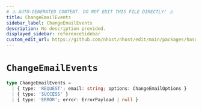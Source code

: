 ```yaml
---
# ⚠️ AUTO-GENERATED CONTENT. DO NOT EDIT THIS FILE DIRECTLY! ⚠️
title: ChangeEmailEvents
sidebar_label: ChangeEmailEvents
description: No description provided.
displayed_sidebar: referenceSidebar
custom_edit_url: https://github.com/nhost/nhost/edit/main/packages/hasura-auth-js/src/core/machines/change-email.ts#L14
---
```


# `ChangeEmailEvents`

```ts
type ChangeEmailEvents =
  | { type: 'REQUEST'; email: string; options: ChangeEmailOptions }
  | { type: 'SUCCESS' }
  | { type: 'ERROR'; error: ErrorPayload | null }
```
